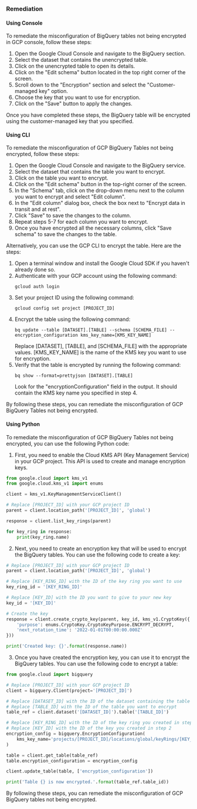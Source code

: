 ### Remediation

#### Using Console

To remediate the misconfiguration of BigQuery tables not being encrypted in GCP console, follow these steps:

1. Open the Google Cloud Console and navigate to the BigQuery section.
2. Select the dataset that contains the unencrypted table.
3. Click on the unencrypted table to open its details.
4. Click on the "Edit schema" button located in the top right corner of the screen.
5. Scroll down to the "Encryption" section and select the "Customer-managed key" option.
6. Choose the key that you want to use for encryption.
7. Click on the "Save" button to apply the changes.

Once you have completed these steps, the BigQuery table will be encrypted using the customer-managed key that you specified.

#### Using CLI

To remediate the misconfiguration of GCP BigQuery Tables not being encrypted, follow these steps:

1. Open the Google Cloud Console and navigate to the BigQuery service.
2. Select the dataset that contains the table you want to encrypt.
3. Click on the table you want to encrypt.
4. Click on the "Edit schema" button in the top-right corner of the screen.
5. In the "Schema" tab, click on the drop-down menu next to the column you want to encrypt and select "Edit column".
6. In the "Edit column" dialog box, check the box next to "Encrypt data in transit and at rest".
7. Click "Save" to save the changes to the column.
8. Repeat steps 5-7 for each column you want to encrypt.
9. Once you have encrypted all the necessary columns, click "Save schema" to save the changes to the table.

Alternatively, you can use the GCP CLI to encrypt the table. Here are the steps:

1. Open a terminal window and install the Google Cloud SDK if you haven't already done so.
2. Authenticate with your GCP account using the following command:
   ```
   gcloud auth login
   ```
3. Set your project ID using the following command:
   ```
   gcloud config set project [PROJECT_ID]
   ```
4. Encrypt the table using the following command:
   ```
   bq update --table [DATASET].[TABLE] --schema [SCHEMA_FILE] --encryption_configuration kms_key_name=[KMS_KEY_NAME]
   ```
   Replace [DATASET], [TABLE], and [SCHEMA_FILE] with the appropriate values. [KMS_KEY_NAME] is the name of the KMS key you want to use for encryption.
5. Verify that the table is encrypted by running the following command:
   ```
   bq show --format=prettyjson [DATASET].[TABLE]
   ```
   Look for the "encryptionConfiguration" field in the output. It should contain the KMS key name you specified in step 4.

By following these steps, you can remediate the misconfiguration of GCP BigQuery Tables not being encrypted.

#### Using Python

To remediate the misconfiguration of GCP BigQuery Tables not being encrypted, you can use the following Python code:

1. First, you need to enable the Cloud KMS API (Key Management Service) in your GCP project. This API is used to create and manage encryption keys.

```python
from google.cloud import kms_v1
from google.cloud.kms_v1 import enums

client = kms_v1.KeyManagementServiceClient()

# Replace [PROJECT_ID] with your GCP project ID
parent = client.location_path('[PROJECT_ID]', 'global')

response = client.list_key_rings(parent)

for key_ring in response:
    print(key_ring.name)
```

2. Next, you need to create an encryption key that will be used to encrypt the BigQuery tables. You can use the following code to create a key:

```python
# Replace [PROJECT_ID] with your GCP project ID
parent = client.location_path('[PROJECT_ID]', 'global')

# Replace [KEY_RING_ID] with the ID of the key ring you want to use
key_ring_id = '[KEY_RING_ID]'

# Replace [KEY_ID] with the ID you want to give to your new key
key_id = '[KEY_ID]'

# Create the key
response = client.create_crypto_key(parent, key_id, kms_v1.CryptoKey({
    'purpose': enums.CryptoKey.CryptoKeyPurpose.ENCRYPT_DECRYPT,
    'next_rotation_time': '2022-01-01T00:00:00.000Z'
}))

print('Created key: {}'.format(response.name))
```

3. Once you have created the encryption key, you can use it to encrypt the BigQuery tables. You can use the following code to encrypt a table:

```python
from google.cloud import bigquery

# Replace [PROJECT_ID] with your GCP project ID
client = bigquery.Client(project='[PROJECT_ID]')

# Replace [DATASET_ID] with the ID of the dataset containing the table you want to encrypt
# Replace [TABLE_ID] with the ID of the table you want to encrypt
table_ref = client.dataset('[DATASET_ID]').table('[TABLE_ID]')

# Replace [KEY_RING_ID] with the ID of the key ring you created in step 2
# Replace [KEY_ID] with the ID of the key you created in step 2
encryption_config = bigquery.EncryptionConfiguration(
    kms_key_name='projects/[PROJECT_ID]/locations/global/keyRings/[KEY_RING_ID]/cryptoKeys/[KEY_ID]'
)

table = client.get_table(table_ref)
table.encryption_configuration = encryption_config

client.update_table(table, ['encryption_configuration'])

print('Table {} is now encrypted.'.format(table_ref.table_id))
```

By following these steps, you can remediate the misconfiguration of GCP BigQuery tables not being encrypted.

